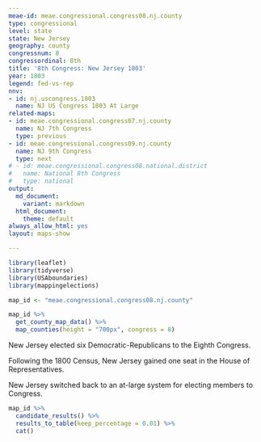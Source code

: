 ```yaml
---
meae-id: meae.congressional.congress08.nj.county
type: congressional
level: state
state: New Jersey
geography: county
congressnum: 8
congressordinal: 8th
title: '8th Congress: New Jersey 1803'
year: 1803
legend: fed-vs-rep
nnv:
- id: nj.uscongress.1803
  name: NJ US Congress 1803 At Large
related-maps:
- id: meae.congressional.congress07.nj.county
  name: NJ 7th Congress
  type: previous
- id: meae.congressional.congress09.nj.county
  name: NJ 9th Congress
  type: next
# - id: meae.congressional.congress08.national.district
#   name: National 8th Congress
#   type: national
output:
  md_document:
    variant: markdown
  html_document:
    theme: default
always_allow_html: yes
layout: maps-show

---
```


```r
library(leaflet)
library(tidyverse)
library(USAboundaries)
library(mappingelections)

map_id <- "meae.congressional.congress08.nj.county"
```

<div class="map">

```r
map_id %>%
  get_county_map_data() %>%
  map_counties(height = "700px", congress = 8)
```

</div>

New Jersey elected six Democratic-Republicans to the Eighth Congress.

Following the 1800 Census, New Jersey gained one seat in the House of Representatives.

New Jersey switched back to an at-large system for electing members to Congress.

<div class="results-table">

```r
map_id %>%
  candidate_results() %>%
  results_to_table(keep_percentage = 0.01) %>%
  cat()
```

</div>
